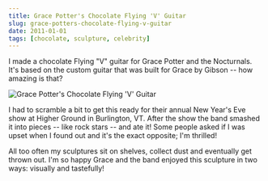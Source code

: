 ```yaml
---
title: Grace Potter's Chocolate Flying 'V' Guitar
slug: grace-potters-chocolate-flying-v-guitar
date: 2011-01-01
tags: [chocolate, sculpture, celebrity]
---
```



I made a chocolate Flying "V" guitar for Grace Potter and the Nocturnals. It's based on the custom guitar that was built for Grace by Gibson -- how amazing is that?

<Image src="/src/assets/chocolate-flying-v.jpg" alt="Grace Potter's Chocolate Flying 'V' Guitar" width={400} height={600} />

I had to scramble a bit to get this ready for their annual New Year's Eve show at Higher Ground in Burlington, VT. After the show the band smashed it into pieces -- like rock stars -- and ate it! Some people asked if I was upset when I found out and it's the exact opposite; I'm thrilled!

All too often my sculptures sit on shelves, collect dust and eventually get thrown out. I'm so happy Grace and the band enjoyed this sculpture in two ways: visually and tastefully!
